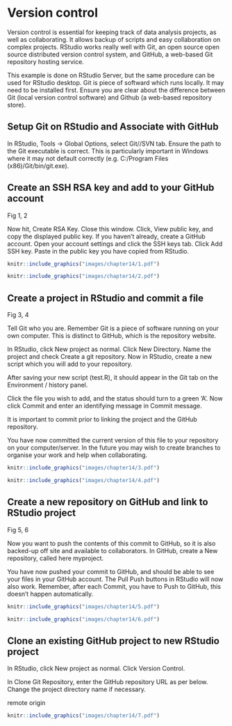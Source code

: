# Version control

Version control is essential for keeping track of data analysis projects, as well as collaborating. 
It allows backup of scripts and easy collaboration on complex projects. 
RStudio works really well with Git, an open source open source distributed version control system, and GitHub, a web-based Git repository hosting service. 

This example is done on RStudio Server, but the same procedure can be used for RStudio desktop. 
Git is piece of softward which runs locally. 
It may need to be installed first. 
Ensure you are clear about the difference between Git (local version control software) and Github (a web-based repository store). 

## Setup Git on RStudio and Associate with GitHub

In RStudio, Tools -> Global Options, select Git//SVN tab. 
Ensure the path to the Git executable is correct. 
This is particularly important in Windows where it may not default correctly (e.g. C:/Program Files (x86)/Git/bin/git.exe).

## Create an SSH RSA key and add to your GitHub account

Fig 1, 2

Now hit, Create RSA Key.
Close this window.
Click, View public key, and copy the displayed public key.
If you haven’t already, create a GitHub account. 
Open your account settings and click the SSH keys tab. 
Click Add SSH key. 
Paste in the public key you have copied from RStudio.

```r
knitr::include_graphics("images/chapter14/1.pdf")
```

```r
knitr::include_graphics("images/chapter14/2.pdf")
```

## Create a project in RStudio and commit a file

Fig 3, 4

Tell Git who you are. 
Remember Git is a piece of software running on your own computer. 
This is distinct to GitHub, which is the repository website. 

In RStudio, click New project as normal. Click New Directory.
Name the project and check Create a git repository.
Now in RStudio, create a new script which you will add to your repository.

After saving your new script (test.R), it should appear in the Git tab on the Environment / history panel.

Click the file you wish to add, and the status should turn to a green ‘A’. 
Now click Commit and enter an identifying message in Commit message.

It is important to commit prior to linking the project and the GitHub repository. 

You have now committed the current version of this file to your repository on your computer/server. 
In the future you may wish to create branches to organise your work and help when collaborating.

```r
knitr::include_graphics("images/chapter14/3.pdf")
```

```r
knitr::include_graphics("images/chapter14/4.pdf")
```

## Create a new repository on GitHub and link to RStudio project

Fig 5, 6

Now you want to push the contents of this commit to GitHub, so it is also backed-up off site and available to collaborators. 
In GitHub, create a New repository, called here myproject.

You have now pushed your commit to GitHub, and should be able to see your files in your GitHub account. 
The Pull Push buttons in RStudio will now also work. 
Remember, after each Commit, you have to Push to GitHub, this doesn’t happen automatically.

```r
knitr::include_graphics("images/chapter14/5.pdf")
```

```r
knitr::include_graphics("images/chapter14/6.pdf")
```

## Clone an existing GitHub project to new RStudio project

In RStudio, click New project as normal. Click Version Control.

In Clone Git Repository, enter the GitHub repository URL as per below. Change the project directory name if necessary.

remote origin

```r
knitr::include_graphics("images/chapter14/7.pdf")
```

